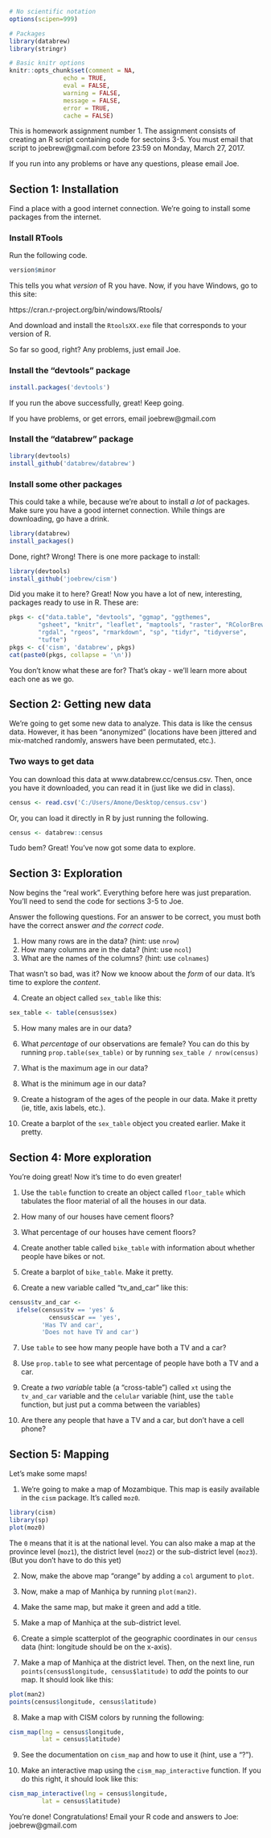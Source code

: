 ```r
# No scientific notation
options(scipen=999)

# Packages 
library(databrew)
library(stringr)

# Basic knitr options
knitr::opts_chunk$set(comment = NA, 
               echo = TRUE,
               eval = FALSE,
               warning = FALSE, 
               message = FALSE, 
               error = TRUE, 
               cache = FALSE)
```

This is homework assignment number 1. The assignment consists of creating an R script containing code for sectoins 3-5. You must email that script to joebrew@gmail.com before 23:59 on Monday, March 27, 2017.

If you run into any problems or have any questions, please email Joe.

## Section 1: Installation

Find a place with a good internet connection. We're going to install some packages from the internet.

### Install RTools

Run the following code.

```r
version$minor
```

This tells you what _version_ of R you have. Now, if you have Windows, go to this site:

https://cran.r-project.org/bin/windows/Rtools/

And download and install the `RtoolsXX.exe` file that corresponds to your version of R.

So far so good, right? Any problems, just email Joe.

### Install the "devtools" package

```r
install.packages('devtools')
```

If you run the above successfully, great! Keep going.

If you have problems, or get errors, email joebrew@gmail.com

### Install the "databrew" package

```r
library(devtools)
install_github('databrew/databrew')
```

### Install some other packages

This could take a while, because we're about to install _a lot_ of packages. Make sure you have a good internet connection. While things are downloading, go have a drink.

```r
library(databrew)
install_packages()
```

Done, right? Wrong! There is one more package to install:

```r
library(devtools)
install_github('joebrew/cism')
```

Did you make it to here? Great! Now you have a lot of new, interesting, packages ready to use in R. These are:

```r
pkgs <- c("data.table", "devtools", "ggmap", "ggthemes", 
        "gsheet", "knitr", "leaflet", "maptools", "raster", "RColorBrewer", 
        "rgdal", "rgeos", "rmarkdown", "sp", "tidyr", "tidyverse", 
        "tufte")
pkgs <- c('cism', 'databrew', pkgs)
cat(paste0(pkgs, collapse = '\n'))
```

You don't know what these are for? That's okay - we'll learn more about each one as we go.

## Section 2: Getting new data

We're going to get some new data to analyze. This data is like the census data. However, it has been "anonymized" (locations have been jittered and mix-matched randomly, answers have been permutated, etc.).

### Two ways to get data

You can download this data at www.databrew.cc/census.csv. Then, once you have it downloaded, you can read it in (just like we did in class).

```r
census <- read.csv('C:/Users/Amone/Desktop/census.csv')
```

Or, you can load it directly in R by just running the following.

```r
census <- databrew::census
```

Tudo bem? Great! You've now got some data to explore.

## Section 3: Exploration

Now begins the "real work". Everything before here was just preparation. You'll need to send the code for sections 3-5 to Joe.

Answer the following questions. For an answer to be correct, you must both have the correct answer _and the correct code_.

1. How many rows are in the data? (hint: use `nrow`)
2. How many columns are in the data? (hint: use `ncol`)
3. What are the names of the columns? (hint: use `colnames`)

That wasn't so bad, was it? Now we knoow about the _form_ of our data. It's time to explore the _content_.

4. Create an object called `sex_table` like this: 

```r
sex_table <- table(census$sex)
```

5. How many males are in our data? 

6. What _percentage_ of our observations are female? You can do this by running `prop.table(sex_table)` or by running `sex_table / nrow(census)`

7. What is the maximum age in our data?

8. What is the minimum age in our data?

9. Create a histogram of the ages of the people in our data. Make it pretty (ie, title, axis labels, etc.).

10. Create a barplot of the `sex_table` object you created earlier. Make it pretty.

## Section 4: More exploration 

You're doing great! Now it's time to do even greater!

1. Use the `table` function to create an object called `floor_table` which tabulates the floor material of all the houses in our data.

2. How many of our houses have cement floors?

3. What percentage of our houses have cement floors?

4. Create another table called `bike_table` with information about whether people have bikes or not.

5. Create a barplot of `bike_table`. Make it pretty.

6. Create a new variable called "tv_and_car" like this:

```r
census$tv_and_car <-
  ifelse(census$tv == 'yes' &
           census$car == 'yes',
         'Has TV and car',
         'Does not have TV and car')
```

7. Use `table` to see how many people have both a TV and a car?

8. Use `prop.table` to see what percentage of people have both a TV and a car.

9. Create a _two variable_ table (a "cross-table") called `xt` using the `tv_and_car` variable and the `celular` variable (hint, use the `table` function, but just put a comma between the variables)

10. Are there any people that have a TV and a car, but don't have a cell phone?

## Section 5: Mapping

Let's make some maps!

1. We're going to make a map of Mozambique. This map is easily available in the `cism` package. It's called `moz0`. 

```r
library(cism)
library(sp)
plot(moz0)
```

The `0` means that it is at the national level. You can also make a map at the province level (`moz1`), the district level (`moz2`) or the sub-district level (`moz3`). (But you don't have to do this yet)

2. Now, make the above map "orange" by adding a `col` argument to `plot`.

3. Now, make a map of Manhiça by running `plot(man2)`.

4. Make the same map, but make it green and add a title.

5. Make a map of Manhiça at the sub-district level.

6. Create a simple scatterplot of the geographic coordinates in our `census` data (hint: longitude should be on the x-axis).

7. Make a map of Manhiça at the district level. Then, on the next line, run `points(census$longitude, census$latitude)` to _add_ the points to our map. It should look like this:

```r
plot(man2)
points(census$longitude, census$latitude)
```

8. Make a map with CISM colors by running the following:

```r
cism_map(lng = census$longitude,
         lat = census$latitude)
```

9. See the documentation on `cism_map` and how to use it (hint, use a "?").

10. Make an interactive map using the `cism_map_interactive` function. If you do this right, it should look like this:

```r
cism_map_interactive(lng = census$longitude,
         lat = census$latitude)
```

You're done! Congratulations! Email your R code and answers to Joe: joebrew@gmail.com
